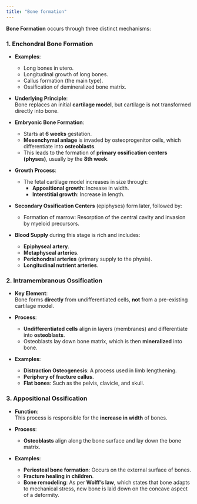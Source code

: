 ```yaml
---
title: "Bone formation"
---
```


**Bone Formation** occurs through three distinct mechanisms:

### 1. Enchondral Bone Formation

-   **Examples**:

    -   Long bones in utero.
    -   Longitudinal growth of long bones.
    -   Callus formation (the main type).
    -   Ossification of demineralized bone matrix.

-   **Underlying Principle**:\
    Bone replaces an initial **cartilage model**, but cartilage is not transformed directly into bone.

-   **Embryonic Bone Formation**:

    -   Starts at **6 weeks** gestation.
    -   **Mesenchymal anlage** is invaded by osteoprogenitor cells, which differentiate into **osteoblasts**.
    -   This leads to the formation of **primary ossification centers (physes)**, usually by the **8th week**.

-   **Growth Process**:

    -   The fetal cartilage model increases in size through:
        -   **Appositional growth**: Increase in width.
        -   **Interstitial growth**: Increase in length.

-   **Secondary Ossification Centers** (epiphyses) form later, followed by:

    -   Formation of marrow: Resorption of the central cavity and invasion by myeloid precursors.

-   **Blood Supply** during this stage is rich and includes:

    -   **Epiphyseal artery**.
    -   **Metaphyseal arteries**.
    -   **Perichondral arteries** (primary supply to the physis).
    -   **Longitudinal nutrient arteries**.

### 2. Intramembranous Ossification

-   **Key Element**:\
    Bone forms **directly** from undifferentiated cells, **not** from a pre-existing cartilage model.

-   **Process**:

    -   **Undifferentiated cells** align in layers (membranes) and differentiate into **osteoblasts**.
    -   Osteoblasts lay down bone matrix, which is then **mineralized** into bone.

-   **Examples**:

    -   **Distraction Osteogenesis**: A process used in limb lengthening.
    -   **Periphery of fracture callus**.
    -   **Flat bones**: Such as the pelvis, clavicle, and skull.

### 3. Appositional Ossification

-   **Function**:\
    This process is responsible for the **increase in width** of bones.

-   **Process**:

    -   **Osteoblasts** align along the bone surface and lay down the bone matrix.

-   **Examples**:

    -   **Periosteal bone formation**: Occurs on the external surface of bones.
    -   **Fracture healing in children**.
    -   **Bone remodeling**: As per **Wolff's law**, which states that bone adapts to mechanical stress, new bone is laid down on the concave aspect of a deformity.

